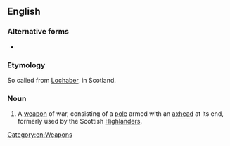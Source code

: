 ==English==

===Alternative forms===
* {{l|en|Lochaber axe}}

===Etymology===
So called from [[Lochaber]], in Scotland.

===Noun===
{{en-noun}}

# A [[weapon]] of war, consisting of a [[pole]] armed with an [[axhead]] at its end, formerly used by the Scottish [[Highlander]]s.

[[Category:en:Weapons]]